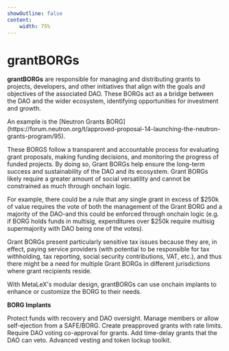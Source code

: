 ```yaml
---
showOutline: false
content: 
    width: 75%
---
```


# grantBORGs

**grantBORGs** are responsible for managing and distributing grants to projects, developers, and other initiatives that align with the goals and objectives of the associated DAO. These BORGs act as a bridge between the DAO and the wider ecosystem, identifying opportunities for investment and growth.

<Callout>
  An example is the [Neutron Grants
  BORG](https://forum.neutron.org/t/approved-proposal-14-launching-the-neutron-grants-program/95).
</Callout>

These BORGS follow a transparent and accountable process for evaluating grant proposals, making funding decisions, and monitoring the progress of funded projects. By doing so, Grant BORGs help ensure the long-term success and sustainability of the DAO and its ecosystem. Grant BORGs likely require a greater amount of social versatility and cannot be constrained as much through onchain logic.

<Callout>
  For example, there could be a rule that any single grant in excess of $250k of
  value requires the vote of both the management of the Grant BORG and a
  majority of the DAO-and this could be enforced through onchain logic (e.g. if
  BORG holds funds in multisig, expenditures over $250k require multisig
  supermajority with DAO being one of the votes).
</Callout>

Grant BORGs present particularly sensitive tax issues because they are, in effect, paying service providers (with potential to be responsible for tax withholding, tax reporting, social security contributions, VAT, etc.), and thus there might be a need for multiple Grant BORGs in different jurisdictions where grant recipients reside.

With MetaLeX's modular design, grantBORGs can use onchain implants to enhance or customize the BORG to their needs.

**BORG Implants**

<CardGrid>
  <Card title="FailSafe_Implant" link="/borg/implants/fail-safe">
    <span>Protect funds with recovery and DAO oversight.</span>
  </Card>
  <Card title="Eject_Implant" link="/borg/implants/eject">
    <span>Manage members or allow self-ejection from a SAFE/BORG.</span>
  </Card>
  <Card title="OptimisticGrant_Implant" link="/borg/implants/optimistic-grant">
    <span>Create preapproved grants with rate limits.</span>
  </Card>
  <Card title="DAOVoteGrant_Implant" link="/borg/implants/dao-vote-grant">
    <span>Require DAO voting co-approval for grants.</span>
  </Card>
  <Card title="DAOVetoGrant_Implant" link="/borg/implants/dao-veto-grant">
    <span>Add time-delay grants that the DAO can veto.</span>
  </Card>
  <Card title="MetaVesT" link="/metavest">
    <span>Advanced vesting and token lockup toolkit.</span>
  </Card>
</CardGrid>

